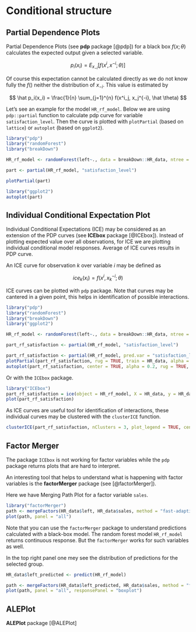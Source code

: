 # Conditional structure

## Partial Dependence Plots

Partial Dependence Plots (see **pdp** package [@pdp]) for a black box $f(x; \theta)$ calculates the expected output given a selected variable.

$$
p_i(x_i) = E_{x_{-i}}[ f(x^i, x^{-i}; \theta) ]
$$

Of course this expectation cannot be calculated directly as we do not know fully the $f()$ neither the distribution of $x_{-i}$. This value is estimated by 

$$
\hat p_i(x_i) = \frac{1}{n} \sum_{j=1}^{n} f(x^i_j, x_j^{-i}, \hat \theta) 
$$


Let's see an example for the model `HR_rf_model`. Below we are using `pdp::partial` function to calculate pdp curve for variable `satisfaction_level`. Then the curve is plotted with `plotPartial` (based on `lattice`) or `autoplot` (based on `ggplot2`).

```r
library("pdp")
library("randomForest")
library("breakDown")

HR_rf_model <- randomForest(left~., data = breakDown::HR_data, ntree = 100)

part <- partial(HR_rf_model, "satisfaction_level")

plotPartial(part)

library("ggplot2")
autoplot(part)
```

## Individual Conditional Expectation Plot

Individual Conditional Expectations (ICE) may be considered as an extension of the PDP curves (see **ICEbox** package [@ICEbox]).
Instead of plotting expected value over all observations, for ICE we are plotting individual conditional model responses. Average of ICE curves results in PDP curve.

An ICE curve for observation $k$ over variable $i$ may be defined as

$$
ice_k(x_i) = f(x^i, x_k^{-i}; \theta) 
$$

ICE curves can be plotted with `pdp` package. Note that curves may be cantered in a given point, this helps in identification of possible interactions.

```r
library("pdp")
library("randomForest")
library("breakDown")
library("ggplot2")

HR_rf_model <- randomForest(left~., data = breakDown::HR_data, ntree = 100)

part_rf_satisfaction <- partial(HR_rf_model, "satisfaction_level")

part_rf_satisfaction <- partial(HR_rf_model, pred.var = "satisfaction_level", ice = TRUE)
plotPartial(part_rf_satisfaction, rug = TRUE, train = HR_data, alpha = 0.2)
autoplot(part_rf_satisfaction, center = TRUE, alpha = 0.2, rug = TRUE, train = HR_data)
```

Or with the `ICEbox` package.

```r
library("ICEbox")
part_rf_satisfaction = ice(object = HR_rf_model, X = HR_data, y = HR_data$satisfaction_level, predictor = "satisfaction_level", frac_to_build = .1)
plot(part_rf_satisfaction)
```

As ICE curves are useful tool for identification of interactions, these individual curves may be clustered with the `clusterICE` function.

```r
clusterICE(part_rf_satisfaction, nClusters = 3, plot_legend = TRUE, center = TRUE)
```

## Factor Merger

The package `ICEbox` is not working for factor variables while the `pdp` package returns plots that are hard to interpret.

An interesting tool that helps to understand what is happening with factor variables is the **factorMerger** package (see [@factorMerger]).

Here we have Merging Path Plot for a factor variable `sales`.

```r
library("factorMerger")
path <- mergeFactors(HR_data$left, HR_data$sales, method = "fast-adaptive", family = "binomial", abbreviate = FALSE)
plot(path, panel = "all")
```

Note that you can use the `factorMerger` package to understand predictions calculated with a black-box model. The random forest model `HR_rf_model` returns continuous response. But the `factorMerger` works for such variables as well.

In the top right panel one mey see the distribution of predictions for the selected group.

```r

HR_data$left_predicted <- predict(HR_rf_model)

path <- mergeFactors(HR_data$left_predicted, HR_data$sales, method = "fast-adaptive",  abbreviate = FALSE)
plot(path, panel = "all", responsePanel = "boxplot")
```

## ALEPlot

**ALEPlot** package [@ALEPlot]


